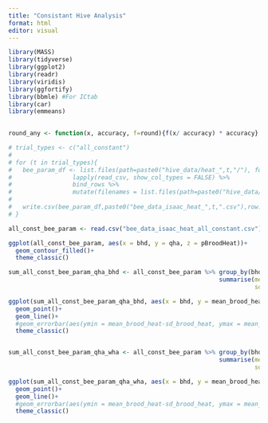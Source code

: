 ```yaml
---
title: "Consistant Hive Analysis"
format: html
editor: visual
---
```


```r
library(MASS)
library(tidyverse)
library(ggplot2)
library(readr)
library(viridis)
library(ggfortify)
library(bbmle) #For ICtab
library(car)
library(emmeans)

 
round_any <- function(x, accuracy, f=round){f(x/ accuracy) * accuracy}

```

```r

# trial_types <- c("all_constant")
# 
# for (t in trial_types){
#   bee_param_df <- list.files(path=paste0("hive_data/heat_",t,"/"), full.names = TRUE) %>%
#                 lapply(read_csv, show_col_types = FALSE) %>%
#                 bind_rows %>%
#                 mutate(filenames = list.files(path=paste0("hive_data/heat_",t,"/"), full.names = TRUE))
# 
#   write.csv(bee_param_df,paste0("bee_data_isaac_heat_",t,".csv"),row.names = FALSE)
# }

```

```r
all_const_bee_param <- read.csv("bee_data_isaac_heat_all_constant.csv") %>% mutate(type = "All") %>% na.omit()
```


```r
ggplot(all_const_bee_param, aes(x = bhd, y = qha, z = pBroodHeat))+
  geom_contour_filled()+
  theme_classic()
```

```r

sum_all_const_bee_param_qha_bhd <- all_const_bee_param %>% group_by(bhd,qha) %>%
                                                           summarise(mean_brood_heat = mean(pBroodHeat),
                                                                     sd_brood_heat = sd(pBroodHeat))

ggplot(sum_all_const_bee_param_qha_bhd, aes(x = bhd, y = mean_brood_heat, color = as.factor(qha)))+
  geom_point()+
  geom_line()+
  #geom_errorbar(aes(ymin = mean_brood_heat-sd_brood_heat, ymax = mean_brood_heat+sd_brood_heat))+
  theme_classic()


sum_all_const_bee_param_qha_wha <- all_const_bee_param %>% group_by(bhd,wha) %>%
                                                           summarise(mean_brood_heat = mean(pBroodHeat),
                                                                     sd_brood_heat = sd(pBroodHeat))

ggplot(sum_all_const_bee_param_qha_wha, aes(x = bhd, y = mean_brood_heat, color = as.factor(wha)))+
  geom_point()+
  geom_line()+
  #geom_errorbar(aes(ymin = mean_brood_heat-sd_brood_heat, ymax = mean_brood_heat+sd_brood_heat))+
  theme_classic()

```

```r



```

